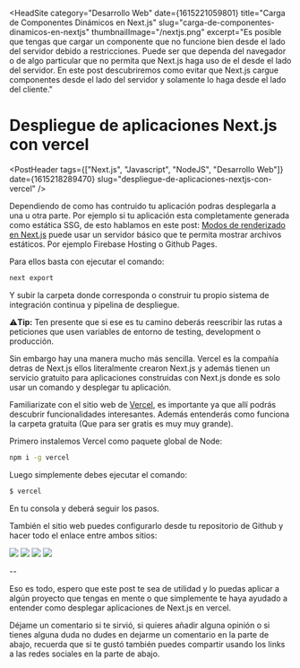 
<HeadSite
  category="Desarrollo Web"
  date={1615221059801}
  title="Carga de Componentes Dinámicos en Next.js"
  slug="carga-de-componentes-dinamicos-en-nextjs"
  thumbnailImage="/nextjs.png"
  excerpt="Es posible  que tengas que cargar un componente que no funcione bien desde el lado del servidor debido a restricciones. Puede ser que dependa del navegador o de algo  particular que no permita que Next.js haga uso de  el desde el lado del servidor. En este post descubriremos como evitar que Next.js cargue componentes desde el lado del servidor y solamente lo haga desde el lado del cliente."
></HeadSite>

# Despliegue de aplicaciones Next.js con vercel

<PostHeader
  tags={["Next.js", "Javascript", "NodeJS", "Desarrollo Web"]}
  date={1615218289470}
  slug="despliegue-de-aplicaciones-nextjs-con-vercel"
/>

Dependiendo de  como has contruido tu aplicación podras desplegarla 
a una u otra parte. Por ejemplo si tu aplicación esta completamente
generada como estática SSG, de esto hablamos en este post: [Modos de renderizado en Next.js](/posts/modos-de-renderizado-en-nextjs)
puede usar un servidor básico que te permita mostrar archivos estáticos. Por ejemplo Firebase Hosting o Github Pages.

Para ellos basta con ejecutar el comando:

```bash
next export
```

Y subir la carpeta donde corresponda o construir tu propio sistema de integración continua y pipelina
de despliegue.

⚠️**Tip:** Ten presente que si ese es tu camino deberás reescribir las rutas a peticiones 
que usen variables de entorno de testing, development o producción.

Sin embargo hay una manera mucho más sencilla. Vercel es la compañía detras de Next.js
ellos literalmente crearon Next.js y además tienen un servicio gratuito para aplicaciones
construidas con Next.js donde es solo usar un comando y desplegar tu aplicación.

Familiarizate con el sitio web de [Vercel](https://vercel.com), es importante ya que
allí podrás descubrir funcionalidades interesantes. Además entenderás como funciona la carpeta
gratuita (Que para ser gratis es muy muy grande).

Primero instalemos Vercel como paquete global de Node:

```bash
npm i -g vercel
```

Luego simplemente debes ejecutar el comando:

```bash
$ vercel
````

En tu consola y deberá seguir los pasos.

También el sitio web puedes configurarlo desde tu repositorio de Github
y hacer todo el enlace entre ambos sitios:

[![](/nextjs/deploy-1.png)](/nextjs/deploy-1.png "Despliegue con Next.js y Vercel 1")
[![](/nextjs/deploy-2.png)](/nextjs/deploy-2.png "Despliegue con Next.js y Vercel 2")
[![](/nextjs/deploy-3.png)](/nextjs/deploy-3.png "Despliegue con Next.js y Vercel 3")
[![](/nextjs/deploy-4.png)](/nextjs/deploy-4.png "Despliegue con Next.js y Vercel 4")


--

Eso es todo, espero que este post te sea de utilidad y lo puedas aplicar a 
algún proyecto que tengas en mente o que simplemente te haya ayudado a entender 
como desplegar aplicaciones de Next.js en vercel.

Déjame un comentario si te sirvió, si quieres añadir 
alguna opinión o si tienes alguna duda no dudes en dejarme un comentario 
en la parte de abajo, recuerda que si te gustó también puedes compartir usando los links a 
las redes sociales en la parte de abajo.

<Discuss slug="despliegue-de-aplicaciones-nextjs-con-vercel" />